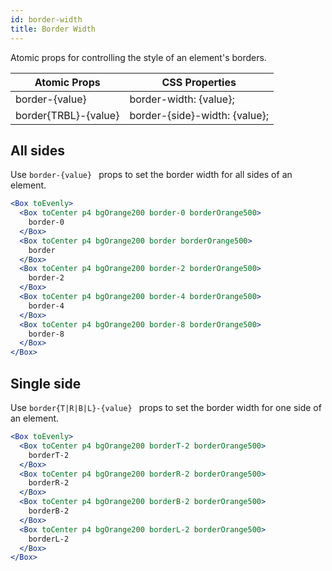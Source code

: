 ```yaml
---
id: border-width
title: Border Width
---
```


Atomic props for controlling the style of an element's borders.

| Atomic Props         | CSS Properties                |
| -------------------- | ----------------------------- |
| border-{value}       | border-width: {value};        |
| border{TRBL}-{value} | border-{side}-width: {value}; |

## All sides

Use `border-{value} ` props to set the border width for all sides of an element.

```jsx live
<Box toEvenly>
  <Box toCenter p4 bgOrange200 border-0 borderOrange500>
    border-0
  </Box>
  <Box toCenter p4 bgOrange200 border borderOrange500>
    border
  </Box>
  <Box toCenter p4 bgOrange200 border-2 borderOrange500>
    border-2
  </Box>
  <Box toCenter p4 bgOrange200 border-4 borderOrange500>
    border-4
  </Box>
  <Box toCenter p4 bgOrange200 border-8 borderOrange500>
    border-8
  </Box>
</Box>
```

## Single side

Use `border{T|R|B|L}-{value} ` props to set the border width for one side of an element.

```jsx live
<Box toEvenly>
  <Box toCenter p4 bgOrange200 borderT-2 borderOrange500>
    borderT-2
  </Box>
  <Box toCenter p4 bgOrange200 borderR-2 borderOrange500>
    borderR-2
  </Box>
  <Box toCenter p4 bgOrange200 borderB-2 borderOrange500>
    borderB-2
  </Box>
  <Box toCenter p4 bgOrange200 borderL-2 borderOrange500>
    borderL-2
  </Box>
</Box>
```
